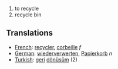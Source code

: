 #to recycle
#recycle bin

==Translations==
*[[French]]: [[recycler]], [[corbeille]] ''f''
*[[German]]: [[wiederverwerten]], [[Papierkorb]] ''n''
*[[Turkish]]: [[geri]] [[dönüsüm]] (2)
